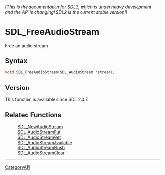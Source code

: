 ====== (This is the documentation for SDL3, which is under heavy development and the API is changing! SDL2 is the current stable version!) ======
= SDL_FreeAudioStream =

Free an audio stream 

== Syntax ==

<syntaxhighlight lang='c'>
void SDL_FreeAudioStream(SDL_AudioStream *stream);
</syntaxhighlight>

== Version ==

This function is available since SDL 2.0.7.

== Related Functions ==

:[[SDL_NewAudioStream]]
:[[SDL_AudioStreamPut]]
:[[SDL_AudioStreamGet]]
:[[SDL_AudioStreamAvailable]]
:[[SDL_AudioStreamFlush]]
:[[SDL_AudioStreamClear]]

----
[[CategoryAPI]]



